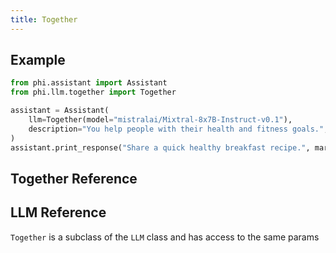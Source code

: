 ```yaml
---
title: Together
---
```


## Example

<CodeGroup>

```python assistant.py
from phi.assistant import Assistant
from phi.llm.together import Together

assistant = Assistant(
    llm=Together(model="mistralai/Mixtral-8x7B-Instruct-v0.1"),
    description="You help people with their health and fitness goals.",
)
assistant.print_response("Share a quick healthy breakfast recipe.", markdown=True)
```

</CodeGroup>

## Together Reference

<ResponseField name="name" type="str" default="Together">
</ResponseField>
<ResponseField name="model" type="str" default="mistralai/Mixtral-8x7B-Instruct-v0.1">
</ResponseField>
<ResponseField name="api_key" type="str">
</ResponseField>
<ResponseField name="base_url" type="str">
</ResponseField>

## LLM Reference

`Together` is a subclass of the `LLM` class and has access to the same params

<Snippet file="llm-base-reference.mdx" />